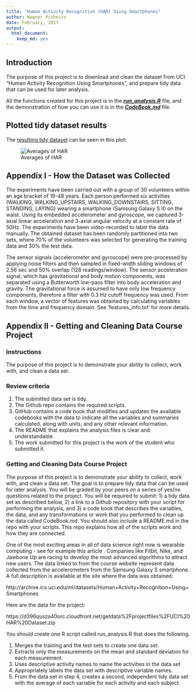 ```yaml
---
title: "Human Activity Recognition (HAR) Using Smartphones"
author: Wagner Pinheiro
date: February, 2017
output: 
  html_document: 
    keep_md: yes
---
```


## Introduction

The purpose of this project is to download and clean the dataset from UCI "Human Activity Recognition Using Smartphones", and prepare tidy data that can be used for later analysis.

All the functions created for this project is in the ***[run_analysis.R](./run_analysis.R)*** file, and the demonstration of how you can use it is in the ***[CodeBook.md](./CodeBook.md)*** file.



## Plotted tidy dataset results

The [resulting tidy dataset](./data/tidy_data_avgs.txt) can be seen in this plot:

![Averages of HAR](./CodeBook_files/figure-html/averages_plot-1.png)




## Appendix I - How the Dataset was Collected

The experiments have been carried out with a group of 30 volunteers within an age bracket of 19-48 years. Each person performed six activities (WALKING, WALKING_UPSTAIRS, WALKING_DOWNSTAIRS, SITTING, STANDING, LAYING) wearing a smartphone (Samsung Galaxy S II) on the waist. Using its embedded accelerometer and gyroscope, we captured 3-axial linear acceleration and 3-axial angular velocity at a constant rate of 50Hz. The experiments have been video-recorded to label the data manually. The obtained dataset has been randomly partitioned into two sets, where 70% of the volunteers was selected for generating the training data and 30% the test data. 

The sensor signals (accelerometer and gyroscope) were pre-processed by applying noise filters and then sampled in fixed-width sliding windows of 2.56 sec and 50% overlap (128 readings/window). The sensor acceleration signal, which has gravitational and body motion components, was separated using a Butterworth low-pass filter into body acceleration and gravity. The gravitational force is assumed to have only low frequency components, therefore a filter with 0.3 Hz cutoff frequency was used. From each window, a vector of features was obtained by calculating variables from the time and frequency domain. See 'features_info.txt' for more details. 


## Appendix II - Getting and Cleaning Data Course Project

### Instructions

The purpose of this project is to demonstrate your ability to collect, work with, and clean a data set.

### Review criteria

1. The submitted data set is tidy.
1. The Github repo contains the required scripts.
1. GitHub contains a code book that modifies and updates the available codebooks with the data to indicate all the variables and summaries calculated, along with units, and any other relevant information.
1. The README that explains the analysis files is clear and understandable.
1. The work submitted for this project is the work of the student who submitted it.

### Getting and Cleaning Data Course Project

The purpose of this project is to demonstrate your ability to collect, work with, and clean a data set. The goal is to prepare tidy data that can be used for later analysis. You will be graded by your peers on a series of yes/no questions related to the project. You will be required to submit: 1) a tidy data set as described below, 2) a link to a Github repository with your script for performing the analysis, and 3) a code book that describes the variables, the data, and any transformations or work that you performed to clean up the data called CodeBook.md. You should also include a README.md in the repo with your scripts. This repo explains how all of the scripts work and how they are connected.

One of the most exciting areas in all of data science right now is wearable computing - see for example this article . Companies like Fitbit, Nike, and Jawbone Up are racing to develop the most advanced algorithms to attract new users. The data linked to from the course website represent data collected from the accelerometers from the Samsung Galaxy S smartphone. A full description is available at the site where the data was obtained:

http://archive.ics.uci.edu/ml/datasets/Human+Activity+Recognition+Using+Smartphones

Here are the data for the project:

https://d396qusza40orc.cloudfront.net/getdata%2Fprojectfiles%2FUCI%20HAR%20Dataset.zip

You should create one R script called run_analysis.R that does the following.

1. Merges the training and the test sets to create one data set.
1. Extracts only the measurements on the mean and standard deviation for each measurement.
1. Uses descriptive activity names to name the activities in the data set
1. Appropriately labels the data set with descriptive variable names.
1. From the data set in step 4, creates a second, independent tidy data set with the average of each variable for each activity and each subject.

